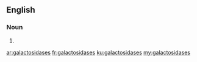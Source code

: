 ==English==

===Noun===
{{head|en|plural}}

# {{plural of|galactosidase|lang=en}}

[[ar:galactosidases]]
[[fr:galactosidases]]
[[ku:galactosidases]]
[[my:galactosidases]]